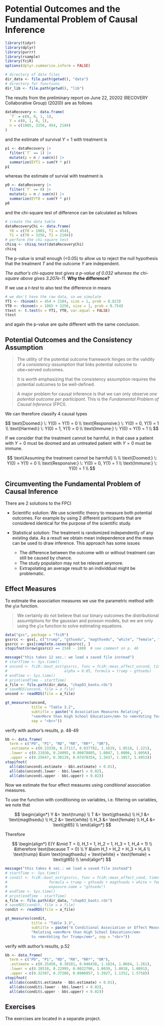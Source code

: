# Potential Outcomes and the Fundamental Problem of Causal Inference {#outcomes}

```r
library(tidyr)
library(dplyr)
library(purrr)
library(rsample)
library(fciR)
options(dplyr.summarise.inform = FALSE)
```


```r
# directory of data files
dir_data <- file.path(getwd(), "data")
# directory for functions
dir_lib <- file.path(getwd(), "lib")
```

The results from the preliminary report on June 22, 20202 
(RECOVERY Collaborative Group) (2020)) are as follows


```r
dataRecovery <- data.frame(
  `T` = c(0, 0, 1, 1),
  Y = c(0, 1, 0, 1),
  n = c(1065, 3256, 454, 2104)
)
```

and the estimate of survival $Y=1$ with treatment is

```r
p1 <- dataRecovery |>
  filter(`T` == 1) |>
  mutate(p = n / sum(n)) |>
  summarize(EYT1 = sum(Y * p))
p1
```

whereas the estimate of survial with treatment is


```r
p0 <- dataRecovery |>
  filter(`T` == 0) |>
  mutate(p = n / sum(n)) |>
  summarize(EYT0 = sum(Y * p))
p0
```

and the chi-square test of difference can be calculated as follows

```r
# create the data table
dataRecoveryChi <- data.frame(
  Y0 = c(T0 = 1065, T1 = 454),
  Y1 = c(T0 = 3256, T1 = 2104))
# perform the chi-square test
chisq <- chisq.test(dataRecoveryChi)
chisq
```
The p-value is small enough (<0.05) to allow us to reject the null hypothesis that
the treatment $T$ and the outcome $Y$ are independent.

*The author's chi-square test gives a p-value of 0.032 whereas the chi-square 
above gives 3.207e-11.* **Why the difference?**

If we use a *t-test* to also test the difference in means

```r
# we don't have the raw data, so we simulate
YT1 <- rbinom(n = 454 + 2104, size = 1, prob = 0.823)
YT0 <- rbinom(n = 1065 + 3256, size = 1, prob = 0.754)
ttest <- t.test(x = YT1, YT0, var.equal = FALSE)
ttest
```

and again the p-value are quite different with the same conclusion.

## Potential Outcomes and the Consistency Assumption


> The utility of the potential outcome framework hinges on the validity of a
*consistency assumption* that links potential outcome to obe=served outcomes.

> It is worth emphasizing that the consistency assumption requires the potential
outcomes to be well-defined.

> A major problem for causal inference is that we can only observe *one potential
outcome per participant*.  This is the *Fundamental Problem of Causal Inference*
(FPCI).

We can therefore classify 4 causal types

$$
\text{Doomed:} \: Y(0) = Y(1) = 0 \\
\text{Responsive:} \: Y(0) = 0,  Y(1) = 1 \\
\text{Harmed:} \: Y(0) = 1,  Y(1) = 0 \\
\text{Immune:} \: Y(0) = Y(1) = 1 \\
$$

If we consider that the treatment cannot be harmful, in that case a patient
with $Y=0$ must be doomed and an untreated patient with $Y=0$ must be immune.


$$
\text{Assuming the treatment cannot be harmful} \\ \\
\text{Doomed:} \: Y(0) = Y(1) = 0 \\
\text{Responsive:} \: Y(0) = 0,  Y(1) = 1 \\
\text{Immune:} \: Y(0) = 1 \\
$$


## Circumventing the Fundamental Problem of Causal Inference

There are 2 solutions to the FPCI

* Scientific solution: We use scientific theory to measure both potential
outcomes. For example by using 2 different participants that are considered
identical for the purpose of the scientific study.

* Statistical solution: The treatment is randomized independently of any 
existing data. As a result we obtain mean independence and the mean can
be used to draw inference. This approach has some issues
  - The difference between the outcome with or without treatment can still
  be caused by chance.
  - The study populaiton may not be relevant anymore.
  - Extrapolating an average result to an individdual might be problematic.



## Effect Measures

To estimate the association measures we use the parametric method with
the `glm` function.

> We certainly do not believe that our binary outcomes the distributional 
assumtptions for the gaussian and poisson models, but we are only using the 
`glm` function to solve estimating equations.

```r
data("gss", package = "fciR")
gssrcc <- gss[, c("trump", "gthsedu", "magthsedu", "white", "female", "gt65")]
gssrcc <- gss[complete.cases(gssrcc), ]
stopifnot(nrow(gssrcc) == 2348 - 180)  # see comment on p. 46
```





```r
message("this takes 12 sec.: we load a saved file instead")
# startTime <- Sys.time()
# uncond <- fciR::boot_est(gssrcc, func = fciR::meas_effect_uncond, times = 500, 
#                          alpha = 0.05, formula = trump ~ gthsedu)
# endTime <- Sys.time()
# print(endTime - startTime)
a_file <- file.path(dir_data, "chap03_bootu.rds")
# saveRDS(uncond, file = a_file)
uncond <- readRDS(file = a_file)
```



```r
gt_measures(uncond, 
            title = "Table 3.2", 
            subtitle = paste("4 Association Measures Relating", 
            "<em>More than High School Education</em> to <em>Voting for Trump</em>", 
            sep = "<br>"))
```

verify with author's results, p. 48-49

```r
bb <- data.frame(
  term = c("P0", "P1", "RD", "RR", "RR*", "OR"),
  .estimate = c(0.23338, 0.27117, 0.037782, 1.1619, 1.0518, 1.221),
  .lower = c(0.21030, 0.24095, 0.00078085, 1.0047, 1.0006, 1.0056),
  .upper = c(0.25647, 0.30139, 0.07478354, 1.3437, 1.1057, 1.4853))
stopifnot(
  all(abs(uncond$.estimate - bb$.estimate) < 0.01),
  all(abs(uncond$.lower - bb$.lower) < 0.02),
  all(abs(uncond$.upper - bb$.upper) < 0.02))
```



Now we estimate the four effect measures using *conditional* association
measures.

To use the function with conditioning on variables, i.e. filtering on variables,
we note that

$$
\begin{align*}
Y &= \text{trump} \\
T &= \text{gthsedu} \\
H_1 &= \text{magthsedu} \\
H_2 &= \text{white} \\
H_3 &= \text{female} \\
H_4 &= \text{gt65} \\
\end{align*}
$$

Therefore

$$
\begin{align*}
E(Y &\mid T = 0, H_1 = 1, H_2 = 1, H_3 = 1, H_4 = 1) \\
&\therefore \text{because T = 0} \\
Y &\sim H_1 + H_2 + H_3 + H_4 \\
\text{trump} &\sim \text{magthsedu} + \text{white} + \text{female} + \text{gt65} \\
\end{align*}
$$


```r
message("this takes 6 sec.: we load a saved file instead")
# startTime <- Sys.time()
# condit <- fciR::boot_est(gssrcc, func = fciR::meas_effect_cond, times = 500, alpha = 0.05,
#                   formula = trump ~ gthsedu + magthsedu + white + female + gt65,
#                   exposure.name = "gthsedu")
# endTime <- Sys.time()
# print(endTime - startTime)
a_file <- file.path(dir_data, "chap03_bootc.rds")
# saveRDS(condit, file = a_file)
condit <- readRDS(file = a_file)
```



```r
gt_measures(condit, 
            title = "Table 3.3", 
            subtitle = paste("4 Conditional Association or Effect Measures",
            "Relating <em>More than High School Education</em> 
            to <em>Voting for Trump</em>", sep = "<br>"))
```



verify with author's results, p.52

```r
bb <- data.frame(
  term = c("P0", "P1", "RD", "RR", "RR*", "OR"),
  .estimate = c(0.25458, 0.30101, 0.046438, 1.1824, 1.0664, 1.261),
  .lower = c(0.18518, 0.22995, 0.0022706, 1.0039, 1.0018, 1.0091),
  .upper = c(0.32397, 0.37208, 0.0906057, 1.3927, 1.1352, 1.5758))
stopifnot(
  all(abs(condit$.estimate - bb$.estimate) < 0.01),
  all(abs(condit$.lower - bb$.lower) < 0.02),
  all(abs(condit$.upper - bb$.upper) < 0.02))
```


## Exercises

The exercises are located in a separate project.
